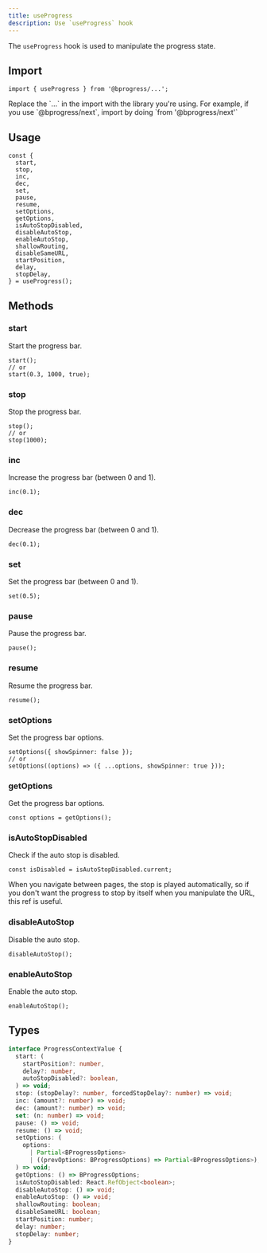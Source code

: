 ```yaml
---
title: useProgress
description: Use `useProgress` hook
---
```


The `useProgress` hook is used to manipulate the progress state.

## Import

```tsx
import { useProgress } from '@bprogress/...';
```

<Callout title="Note">
  Replace the `...` in the import with the library you're using. For example, if
  you use `@bprogress/next`, import by doing `from '@bprogress/next'`
</Callout>

## Usage

```tsx
const {
  start,
  stop,
  inc,
  dec,
  set,
  pause,
  resume,
  setOptions,
  getOptions,
  isAutoStopDisabled,
  disableAutoStop,
  enableAutoStop,
  shallowRouting,
  disableSameURL,
  startPosition,
  delay,
  stopDelay,
} = useProgress();
```

## Methods

### start

Start the progress bar.

```tsx
start();
// or
start(0.3, 1000, true);
```

### stop

Stop the progress bar.

```tsx
stop();
// or
stop(1000);
```

### inc

Increase the progress bar (between 0 and 1).

```tsx
inc(0.1);
```

### dec

Decrease the progress bar (between 0 and 1).

```tsx
dec(0.1);
```

### set

Set the progress bar (between 0 and 1).

```tsx
set(0.5);
```

### pause

Pause the progress bar.

```tsx
pause();
```

### resume

Resume the progress bar.

```tsx
resume();
```

### setOptions

Set the progress bar options.

```tsx
setOptions({ showSpinner: false });
// or
setOptions((options) => ({ ...options, showSpinner: true }));
```

### getOptions

Get the progress bar options.

```tsx
const options = getOptions();
```

### isAutoStopDisabled

Check if the auto stop is disabled.

```tsx
const isDisabled = isAutoStopDisabled.current;
```

<Callout title="Note" type="info">
  When you navigate between pages, the stop is played automatically, so if you
  don't want the progress to stop by itself when you manipulate the URL, this
  ref is useful.
</Callout>

### disableAutoStop

Disable the auto stop.

```tsx
disableAutoStop();
```

### enableAutoStop

Enable the auto stop.

```tsx
enableAutoStop();
```

## Types

```ts
interface ProgressContextValue {
  start: (
    startPosition?: number,
    delay?: number,
    autoStopDisabled?: boolean,
  ) => void;
  stop: (stopDelay?: number, forcedStopDelay?: number) => void;
  inc: (amount?: number) => void;
  dec: (amount?: number) => void;
  set: (n: number) => void;
  pause: () => void;
  resume: () => void;
  setOptions: (
    options:
      | Partial<BProgressOptions>
      | ((prevOptions: BProgressOptions) => Partial<BProgressOptions>),
  ) => void;
  getOptions: () => BProgressOptions;
  isAutoStopDisabled: React.RefObject<boolean>;
  disableAutoStop: () => void;
  enableAutoStop: () => void;
  shallowRouting: boolean;
  disableSameURL: boolean;
  startPosition: number;
  delay: number;
  stopDelay: number;
}
```
